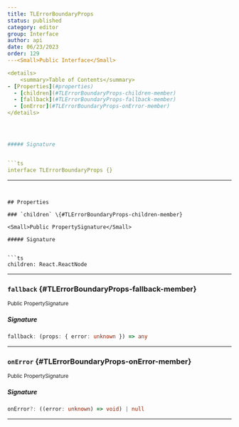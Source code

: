 ```yaml
---
title: TLErrorBoundaryProps
status: published
category: editor
group: Interface
author: api
date: 06/23/2023
order: 129
---<Small>Public Interface</Small>

<details>
	<summary>Table of Contents</summary>
- [Properties](#properties)
  - [children](#TLErrorBoundaryProps-children-member)
  - [fallback](#TLErrorBoundaryProps-fallback-member)
  - [onError](#TLErrorBoundaryProps-onError-member)
</details>




##### Signature


```ts
interface TLErrorBoundaryProps {}
```

---
```


## Properties

### `children` \{#TLErrorBoundaryProps-children-member}

<Small>Public PropertySignature</Small>

##### Signature


```ts
children: React.ReactNode
```

---

### `fallback` \{#TLErrorBoundaryProps-fallback-member}

<Small>Public PropertySignature</Small>

##### Signature


```ts
fallback: (props: { error: unknown }) => any
```

---

### `onError` \{#TLErrorBoundaryProps-onError-member}

<Small>Public PropertySignature</Small>

##### Signature


```ts
onError?: ((error: unknown) => void) | null
```

---

